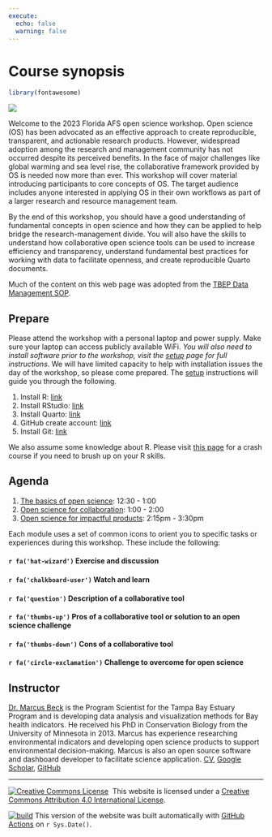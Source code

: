 ```yaml
---
execute: 
  echo: false
  warning: false
---
```


# Course synopsis {.unnumbered}

```r
library(fontawesome)
```

![](img/2023%20FLAFS%20Open%20Science%20Workshop.png)

Welcome to the 2023 Florida AFS open science workshop. Open science (OS) has been advocated as an effective approach to create reproducible, transparent, and actionable research products. However, widespread adoption among the research and management community has not occurred despite its perceived benefits. In the face of major challenges like global warming and sea level rise, the collaborative framework provided by OS is needed now more than ever. This workshop will cover material introducing participants to core concepts of OS. The target audience includes anyone interested in applying OS in their own workflows as part of a larger research and resource management team.

By the end of this workshop, you should have a good understanding of fundamental concepts in open science and how they can be applied to help bridge the research-management divide. You will also have the skills to understand how collaborative open science tools can be used to increase efficiency and transparency, understand fundamental best practices for working with data to facilitate openness, and create reproducible Quarto documents.

Much of the content on this web page was adopted from the [TBEP Data Management SOP](https://tbep-tech.github.io/data-management-sop/){target="_blank"}. 

## Prepare

Please attend the workshop with a personal laptop and power supply. Make sure your laptop can access publicly available WiFi. *You will also need to install software prior to the workshop, visit the [setup](#setup) page for full instructions*.  We will have limited capacity to help with installation issues the day of the workshop, so please come prepared.  The [setup](#setup) instructions will guide you through the following.

1. Install R: [link](https://cran.r-project.org/bin/windows/base/){target="_blank"}
1. Install RStudio: [link](https://posit.co/download/rstudio-desktop/){target="_blank"}
1. Install Quarto: [link](https://quarto.org/docs/get-started/){target="_blank"}
1. GitHub create account: [link](https://github.com){target="_blank"}
1. Install Git: [link](https://git-scm.com/book/en/v2/Getting-Started-Installing-Git){target="_blank"}

We also assume some knowledge about R.  Please visit [this page](#rintro) for a crash course if you need to brush up on your R skills. 

## Agenda

1.  [The basics of open science](#basics): 12:30 - 1:00
2.  [Open science for collaboration](#collaborate): 1:00 - 2:00
3.  [Open science for impactful products](#impact): 2:15pm - 3:30pm

Each module uses a set of common icons to orient you to specific tasks or experiences during this workshop. These include the following:

<h4>`r fa('hat-wizard')` Exercise and discussion</h4>

<h4>`r fa('chalkboard-user')` Watch and learn</h4>

<h4>`r fa('question')` Description of a collaborative tool</h4>

<h4>`r fa('thumbs-up')` Pros of a collaborative tool or solution to an open science challenge</h4>

<h4>`r fa('thumbs-down')` Cons of a collaborative tool</h4>

<h4>`r fa('circle-exclamation')` Challenge to overcome for open science</h4>

## Instructor

[Dr. Marcus Beck](mailto:mbeck@tbep.org) is the Program Scientist for the Tampa Bay Estuary Program and is developing data analysis and visualization methods for Bay health indicators. He received his PhD in Conservation Biology from the University of Minnesota in 2013. Marcus has experience researching environmental indicators and developing open science products to support environmental decision-making. Marcus is also an open source software and dashboard developer to facilitate science application. [CV](https://github.com/fawda123/CV/raw/master/Beck_CV.pdf){target="_blank"}, [Google Scholar](https://scholar.google.com/citations?hl=en&authuser=2&user=9ZDDQ_8AAAAJ){target="_blank"}, [GitHub](https://github.com/fawda123){target="_blank"}

------------------------------------------------------------------------

<a rel='license' href='http://creativecommons.org/licenses/by/4.0/'><img src="https://i.creativecommons.org/l/by/4.0/88x31.png" alt="Creative Commons License" style="border-width:0"/></a>  This website is licensed under a <a rel='license' href='http://creativecommons.org/licenses/by/4.0/'>Creative Commons Attribution 4.0 International License</a>.

<a href="https://github.com/tbep-tech/flafs-os-workshop/actions"><img src="https://github.com/tbep-tech/flafs-os-workshop/workflows/build/badge.svg" alt="build"/></a> This version of the website was built automatically with [GitHub Actions](https://github.com/tbep-tech/flafs-os-workshop/actions) on `r Sys.Date()`.
